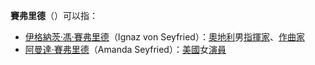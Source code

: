 {{disambig|cat=四字人名消歧義}}
'''賽弗里德'''（{{lang-de|Seyfried}}）可以指：

*[[伊格納茨·馮·賽弗里德|伊格納茨·馮·賽弗里德]]（Ignaz von Seyfried）：[[奧地利|奧地利]]男[[指揮家|指揮家]]、[[作曲家|作曲家]]
*[[阿曼達·賽弗里德|阿曼達·賽弗里德]]（Amanda Seyfried）：[[美國|美國]]女[[演員|演員]]

{{DEFAULTSORT:Seyfried}}